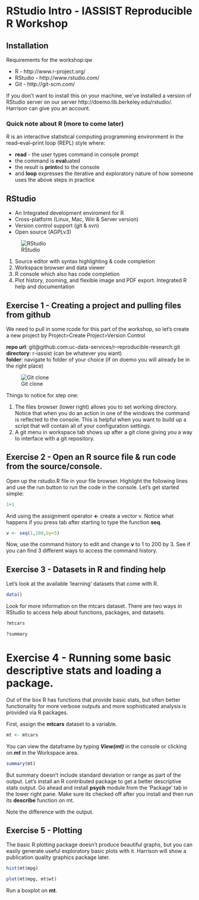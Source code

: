 RStudio Intro - IASSIST Reproducible R Workshop
========================================================

## Installation

Requirements for the workshop:qw

* R - http://www.r-project.org/  
* RStudio -   http://www.rstudio.com/  
* Git -  http://git-scm.com/ 

If you don't want to install this on your machine, we've installed a version of RStudio server on our server http://doemo.lib.berkeley.edu/rstudio/.  Harrison can give you an account. 

### Quick note about R (more to come later)

R is an interactive statistical computing programming environment in the read–eval–print loop (REPL) style where: 

* **read** - the user types command in console prompt
* the command is **eval**uated
* the result is **print**ed to the console 
* and **loop** expresses the iterative and exploratory nature of how someone uses the above steps in practice

## RStudio

* An Integrated development enviroment for R
* Cross-platform (Linux, Mac, Win & Server version)
* Version control support (git & svn)
* Open source (AGPLv3)

![RStudio](images/rstudio-windows.png)

1. Source editor with syntax highlighting & code completion
2. Workspace browser and data viewer
3. R console which also has code completion
4. Plot history, zooming, and flexible image and PDF export. Integrated R help and documentation

## Exercise 1  - Creating a project and pulling files from github

We need to pull in some rcode for this part of the workshop, so let's create a new project by Project>Create Project>Version Control

**repo url**: git@github.com:uc-data-services/r-reproducible-research.git  
**directory**: r-iassist  (can be whatever you want)  
**folder**: navigate to folder of your choice (if on doemo you will already be in the right place)

![Git clone](images/gitclone.png)

Things to notice for step one:  

1. The files browser (lower right) allows you to set working directory. Notice that when you do an action in one of the windows the command is reflected to the console. This is helpful when you want to build up a script that will contain all of your configuration settings.
2. A git menu in workspace tab shows up after a git clone giving you a way to interface with a git repository.

## Exercise 2 - Open an R source file & run code from the source/console.

Open up the rstudio.R file in your file browser. Highlight the following lines and use the run button to run the code in the console. Let's get started simple:

```r
1+1
```

And using the assignment operator **<-** create a vector v. Notice what happens if you press tab after starting to type the function **seq**.

```r
v <- seq(1,100,by=5)
```

Now, use the command history to edit and change **v** to 1 to 200 by 3. See if you can find 3 different ways to access the command history. 

## Exercise 3 - Datasets in R and finding help

Let's look at the available 'learning' datasets that come with R. 

```r
data()
```

Look for more information on the mtcars dataset. There are two ways in RStudio to access help about functions, packages, and datasets. 

```r
?mtcars
```

```r
?summary
```

# Exercise 4 - Running some basic descriptive stats and loading a package.

Out of the box R has functions that provide basic stats, but often better functionality for more verbose outputs and more sophisticated analysis is provided via R packages. 

First, assign the **mtcars** dataset to a variable. 

```r
mt <- mtcars
```

You can view the dataframe by typing ***View(mt)*** in the console or clicking on ***mt*** in the Workspace area.

```r
summary(mt)
```

But summary doesn't include standard deviation or range as part of the output. Let's install an R contributed package to get a better descriptive stats output. Go ahead and install **psych** module from the 'Package' tab in the lower right pane. Make sure its checked off after you install and then run its **describe** function on mt.

Note the difference with the output.

## Exercise 5 -  Plotting 

The basic R plotting package doesn't produce beautiful graphs, but you can easily generate useful exploratory basic plots with it.  Harrison will show a publication quality graphics package later.

```r
hist(mt$mpg)
```

```r
plot(mt$mpg, mt$wt)
```
Run a boxplot on **mt**. 
